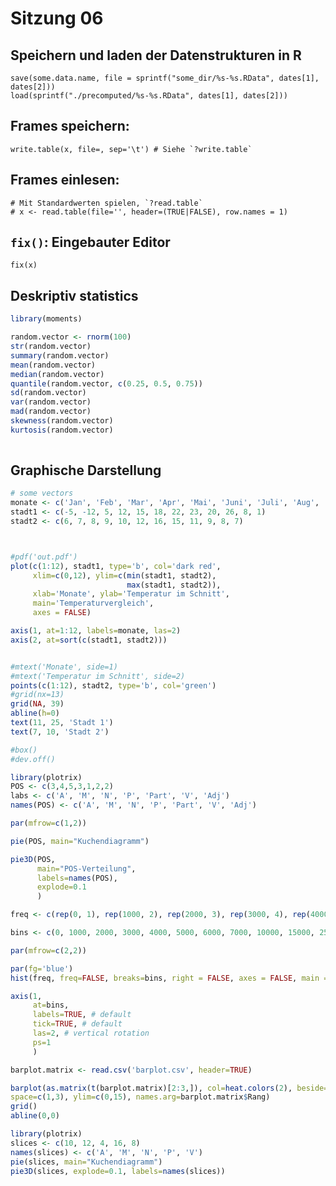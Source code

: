# Sitzung 06
## Speichern und laden der Datenstrukturen in R

    save(some.data.name, file = sprintf("some_dir/%s-%s.RData", dates[1], dates[2]))
    load(sprintf("./precomputed/%s-%s.RData", dates[1], dates[2]))


## Frames speichern:
  
    write.table(x, file=, sep='\t') # Siehe `?write.table`

## Frames einlesen:

    # Mit Standardwerten spielen, `?read.table`
    # x <- read.table(file='', header=(TRUE|FALSE), row.names = 1)

## `fix()`: Eingebauter Editor

    fix(x)

## Deskriptiv statistics
```r
library(moments)

random.vector <- rnorm(100)
str(random.vector)
summary(random.vector)
mean(random.vector)
median(random.vector)
quantile(random.vector, c(0.25, 0.5, 0.75))
sd(random.vector)
var(random.vector)
mad(random.vector)
skewness(random.vector)
kurtosis(random.vector)
    
```

## Graphische Darstellung
```r
# some vectors
monate <- c('Jan', 'Feb', 'Mar', 'Apr', 'Mai', 'Juni', 'Juli', 'Aug', 'Sep', 'Okt', 'Nov', 'Dez')
stadt1 <- c(-5, -12, 5, 12, 15, 18, 22, 23, 20, 26, 8, 1)
stadt2 <- c(6, 7, 8, 9, 10, 12, 16, 15, 11, 9, 8, 7)



#pdf('out.pdf')
plot(c(1:12), stadt1, type='b', col='dark red',
     xlim=c(0,12), ylim=c(min(stadt1, stadt2),
                          max(stadt1, stadt2)),
     xlab='Monate', ylab='Temperatur im Schnitt',
     main='Temperaturvergleich',
     axes = FALSE)

axis(1, at=1:12, labels=monate, las=2)
axis(2, at=sort(c(stadt1, stadt2)))


#mtext('Monate', side=1)
#mtext('Temperatur im Schnitt', side=2)
points(c(1:12), stadt2, type='b', col='green')
#grid(nx=13)
grid(NA, 39)
abline(h=0)
text(11, 25, 'Stadt 1')
text(7, 10, 'Stadt 2')

#box()
#dev.off()
```
```r
library(plotrix)
POS <- c(3,4,5,3,1,2,2)
labs <- c('A', 'M', 'N', 'P', 'Part', 'V', 'Adj')
names(POS) <- c('A', 'M', 'N', 'P', 'Part', 'V', 'Adj')

par(mfrow=c(1,2))

pie(POS, main="Kuchendiagramm")

pie3D(POS,
      main="POS-Verteilung",
      labels=names(POS),
      explode=0.1
      )
```
```r
freq <- c(rep(0, 1), rep(1000, 2), rep(2000, 3), rep(3000, 4), rep(4000, 5), rep(5000, 5), rep(6000, 5), rep(7000, 15), rep(10000, 26), rep(15000, 26), rep(25000, 8), rep(50000, 1))

bins <- c(0, 1000, 2000, 3000, 4000, 5000, 6000, 7000, 10000, 15000, 25000, 50000)

par(mfrow=c(2,2))

par(fg='blue')
hist(freq, freq=FALSE, breaks=bins, right = FALSE, axes = FALSE, main = NULL, xlab = NULL, ylab = NULL)

axis(1,
     at=bins,
     labels=TRUE, # default
     tick=TRUE, # default
     las=2, # vertical rotation
     ps=1
     )

barplot.matrix <- read.csv('barplot.csv', header=TRUE) 

barplot(as.matrix(t(barplot.matrix)[2:3,]), col=heat.colors(2), beside=TRUE,
space=c(1,3), ylim=c(0,15), names.arg=barplot.matrix$Rang)
grid()
abline(0,0)

library(plotrix)
slices <- c(10, 12, 4, 16, 8)
names(slices) <- c('A', 'M', 'N', 'P', 'V')
pie(slices, main="Kuchendiagramm")
pie3D(slices, explode=0.1, labels=names(slices))

```

